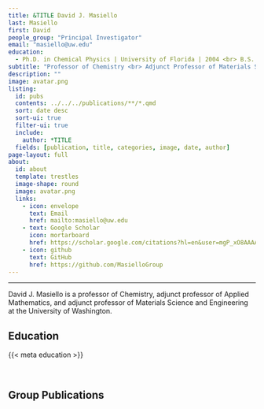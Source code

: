 ```yaml
---
title: &TITLE David J. Masiello
last: Masiello
first: David
people_group: "Principal Investigator"
email: "masiello@uw.edu"
education:
  - Ph.D. in Chemical Physics | University of Florida | 2004 <br> B.S. in Mathematics | University of Florida | 1999
subtitle: "Professor of Chemistry <br> Adjunct Professor of Materials Science and Engineering <br> Adjunct Professor of Applied Mathematics"
description: ""
image: avatar.png
listing:
  id: pubs
  contents: ../../../publications/**/*.qmd
  sort: date desc
  sort-ui: true
  filter-ui: true
  include:
    author: *TITLE
  fields: [publication, title, categories, image, date, author]
page-layout: full
about: 
  id: about
  template: trestles
  image-shape: round
  image: avatar.png
  links:
    - icon: envelope
      text: Email
      href: mailto:masiello@uw.edu 
    - text: Google Scholar
      icon: mortarboard 
      href: https://scholar.google.com/citations?hl=en&user=mgP_xO8AAAAJ
    - icon: github
      text: GitHub 
      href: https://github.com/MasielloGroup
---
```


<hr>


:::{#about}

David J. Masiello is a professor of Chemistry, adjunct professor of Applied Mathematics, and adjunct professor of Materials Science and Engineering at the University of Washington.

## Education
{{< meta education >}}

<br>

:::
## Group Publications

:::{#pubs}
:::
